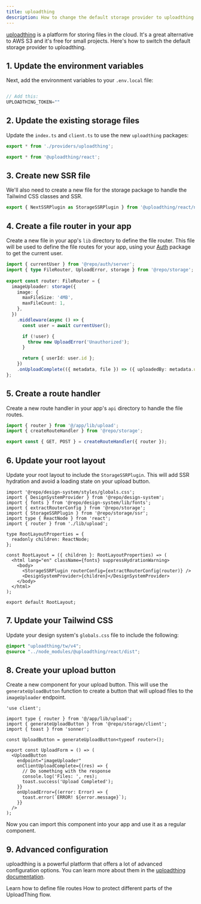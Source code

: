 ```yaml
---
title: uploadthing
description: How to change the default storage provider to uploadthing.
---
```


[uploadthing](https://uploadthing.com) is a platform for storing files in the cloud. It's a great alternative to AWS S3 and it's free for small projects. Here's how to switch the default storage provider to uploadthing.

## 1. Update the environment variables

Next, add the environment variables to your `.env.local` file:

```js apps/app/.env

// Add this:
UPLOADTHING_TOKEN=""
```


## 2. Update the existing storage files

Update the `index.ts` and `client.ts` to use the new `uploadthing` packages:

<CodeGroup>

```ts packages/storage/index.ts
export * from './providers/uploadthing';
```

```ts packages/storage/client.ts
export * from '@uploadthing/react';
```

</CodeGroup>

## 3. Create new SSR file

We'll also need to create a new file for the storage package to handle the Tailwind CSS classes and SSR.

```ts packages/storage/ssr.ts
export { NextSSRPlugin as StorageSSRPlugin } from '@uploadthing/react/next-ssr-plugin';
```

## 4. Create a file router in your app

Create a new file in your app's `lib` directory to define the file router. This file will be used to define the file routes for your app, using your [Auth](/packages/authentication) package to get the current user.

```ts apps/app/app/lib/upload.ts
import { currentUser } from '@repo/auth/server';
import { type FileRouter, UploadError, storage } from '@repo/storage';
  
export const router: FileRouter = {
  imageUploader: storage({
    image: {
      maxFileSize: '4MB',
      maxFileCount: 1,
    },
  })
    .middleware(async () => {
      const user = await currentUser();

      if (!user) {
        throw new UploadError('Unauthorized');
      }

      return { userId: user.id };
    })
    .onUploadComplete(({ metadata, file }) => ({ uploadedBy: metadata.userId }),
};
```

## 5. Create a route handler

Create a new route handler in your app's `api` directory to handle the file routes.

```ts apps/app/app/api/upload/route.ts
import { router } from '@/app/lib/upload';
import { createRouteHandler } from '@repo/storage';

export const { GET, POST } = createRouteHandler({ router });
```

## 6. Update your root layout

Update your root layout to include the `StorageSSRPlugin`. This will add SSR hydration and avoid a loading state on your upload button.

```tsx apps/app/app/layout.tsx {4,5,7,16}
import '@repo/design-system/styles/globals.css';
import { DesignSystemProvider } from '@repo/design-system';
import { fonts } from '@repo/design-system/lib/fonts';
import { extractRouterConfig } from '@repo/storage';
import { StorageSSRPlugin } from '@repo/storage/ssr';
import type { ReactNode } from 'react';
import { router } from './lib/upload';

type RootLayoutProperties = {
  readonly children: ReactNode;
};

const RootLayout = ({ children }: RootLayoutProperties) => (
  <html lang="en" className={fonts} suppressHydrationWarning>
    <body>
      <StorageSSRPlugin routerConfig={extractRouterConfig(router)} />
      <DesignSystemProvider>{children}</DesignSystemProvider>
    </body>
  </html>
);

export default RootLayout;
```

## 7. Update your Tailwind CSS

Update your design system's `globals.css` file to include the following:

```css packages/design-system/styles/globals.css
@import "uploadthing/tw/v4";
@source "../node_modules/@uploadthing/react/dist";
```

## 8. Create your upload button

Create a new component for your upload button. This will use the `generateUploadButton` function to create a button that will upload files to the `imageUploader` endpoint.

```tsx apps/app/app/(authenticated)/components/upload-button.tsx
'use client';

import type { router } from '@/app/lib/upload';
import { generateUploadButton } from '@repo/storage/client';
import { toast } from 'sonner';

const UploadButton = generateUploadButton<typeof router>();

export const UploadForm = () => (
  <UploadButton
    endpoint="imageUploader"
    onClientUploadComplete={(res) => {
      // Do something with the response
      console.log('Files: ', res);
      toast.success('Upload Completed');
    }}
    onUploadError={(error: Error) => {
      toast.error(`ERROR! ${error.message}`);
    }}
  />
);
```

Now you can import this component into your app and use it as a regular component.

## 9. Advanced configuration

uploadthing is a powerful platform that offers a lot of advanced configuration options. You can learn more about them in the [uploadthing documentation](https://docs.uploadthing.com/).

<Card title="File Routes" icon="route" href="https://docs.uploadthing.com/file-routes" horizontal>
  Learn how to define file routes
</Card>

<Card title="Security" icon="shield" href="https://docs.uploadthing.com/concepts/auth-security" horizontal>
  How to protect different parts of the UploadThing flow.
</Card>
